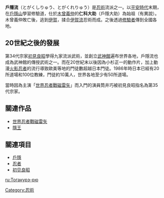 {{unreferenced|time=2010-06-04T08:51:33+00:00}}
'''戶隱流'''（とがくしりゅう、とがくれりゅう）是[[忍術|忍術]]流派之一。以[[平安時代|平安時代]]末期，在[[戶隱山|戶隱山]]學習修驗道，仕於[[源義仲|木曾義仲]]的'''仁科大助'''（戶隱大助）為始祖（有異說）。木曾義仲敗亡後，逃到[[伊賀國|伊賀]]，揉合[[伊賀流|伊賀流]]忍術而成。之後透過[[修驗者|修驗者]]傳到全國各地。

== 20世紀之後的發展 ==
第34代宗家[[初見良昭|初見良昭]]學得九家流派武術，並創立[[武神館|武神館]]遍布世界各地，戶隱流也成為武神館的傳授武術之一。而在20世紀末以後因為小杉正一的動作片，加上動漫[[火影忍者|火影忍者]]的流行導致歐美等地的門徒數超越日本門徒。1986年時日本已經有20所道場和100位教練，門徒約10萬人，世界各地至少有50所道場。

當時因為主演「[[世界忍者戰磁雷矢|世界忍者戰磁雷矢]]」而入門的演員筒井巧被初見良昭指名為第35代宗家。

== 關連作品 ==
*[[世界忍者戰磁雷矢|世界忍者戰磁雷矢]]
*[[隱王|隱王]]

== 關連項目 ==
*[[戶隱|戶隱]]
*[[忍者|忍者]]
*[[初见良昭|初见良昭]]

{{DEFAULTSORT:Togakure-ryu}}
{{japanese-history-stub}}
[[Category:忍術|Category:忍術]]

[[ru:Тогакурэ-рю|ru:Тогакурэ-рю]]